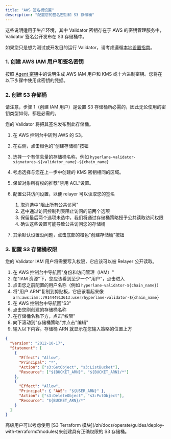 ```yaml
---
title: "AWS 签名桶设置"
description: "配置您的签名密钥和 S3 存储桶"
---
```


<Note>

这些说明适用于生产环境，其中 Validator 密钥存在于 AWS 的密钥管理服务中，Validator 签名公开发布在 S3 存储桶中。

如果您只是想为测试或开发目的运行 Validator，请考虑遵循[本地设置指南](/zh/docs/guides/chains/deploy-hyperlane-with-local-agents)。

</Note>

### 1. 创建 AWS IAM 用户和签名密钥

按照 [Agent 密钥](/zh/docs/operate/set-up-agent-keys)中的说明生成 AWS IAM 用户和 KMS 或十六进制密钥。您将在以下步骤中使用此密钥的凭据。

### 2. 创建 S3 存储桶

<Note>
  请注意，步骤 1（创建 IAM 用户）是设置 S3 存储桶所必需的，因此无论使用的密钥类型如何，都是必需的。
</Note>

您的 Validator 将把其签名发布到此存储桶。

1. 在 AWS 控制台中转到 AWS 的 S3。

2. 在右侧，点击橙色的"创建存储桶"按钮

3. 选择一个有信息量的存储桶名称，例如 `hyperlane-validator-signatures-${validator_name}-${chain_name}`

4. 考虑选择与您在上一步中创建的 KMS 密钥相同的区域。

5. 保留对象所有权的推荐"禁用 ACL"设置。

6. 配置公共访问设置，以便 relayer 可以读取您的签名

   1. 取消选中"阻止所有公共访问"
   2. 选中通过访问控制列表阻止访问的前两个选项
   3. 保留最后两个选项未选中，我们将通过存储桶策略授予公共读取访问权限
   4. 确认这些设置可能导致公共访问您的存储桶

7. 其余默认设置没问题，点击底部的橙色"创建存储桶"按钮

### 3. 配置 S3 存储桶权限

您的 Validator IAM 用户将需要写入权限，它应该可以被 Relayer 公开读取。

1. 在 AWS 控制台中导航回"身份和访问管理（IAM）"
2. 在"IAM 资源"下，您应该看到至少一个"用户"，点击进入
3. 点击您之前配置的用户名称（例如 `hyperlane-validator-${chain_name}`）
4. 将"用户 ARN"复制到剪贴板，它应该看起来像 `arn:aws:iam::791444913613:user/hyperlane-validator-${chain_name}`
5. 在 AWS 控制台中导航回"S3"
6. 点击您刚创建的存储桶名称
7. 在存储桶名称下方，点击"权限"
8. 向下滚动到"存储桶策略"并点击"编辑"
9. 输入以下内容。存储桶 ARN 就显示在您输入策略的位置上方

```json
{
  "Version": "2012-10-17",
  "Statement": [
    {
      "Effect": "Allow",
      "Principal": "*",
      "Action": ["s3:GetObject", "s3:ListBucket"],
      "Resource": ["${BUCKET_ARN}", "${BUCKET_ARN}/*"]
    },
    {
      "Effect": "Allow",
      "Principal": { "AWS": "${USER_ARN}" },
      "Action": ["s3:DeleteObject", "s3:PutObject"],
      "Resource": "${BUCKET_ARN}/*"
    }
  ]
}
```

<Tip>
  高级用户可以考虑使用 [S3 Terraform 模块](/zh/docs/operate/guides/deploy-with-terraform#modules)来创建具有正确权限的 S3 存储桶。
</Tip>